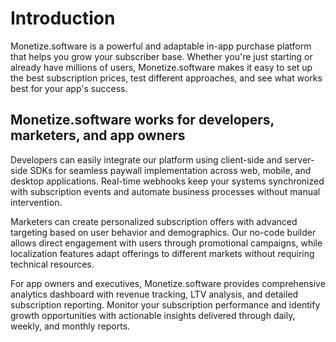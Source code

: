 # Introduction

Monetize.software is a powerful and adaptable in-app purchase platform that helps you grow your subscriber base. Whether you're just starting or already have millions of users, Monetize.software makes it easy to set up the best subscription prices, test different approaches, and see what works best for your app's success.

## Monetize.software works for developers, marketers, and app owners

Developers can easily integrate our platform using client-side and server-side SDKs for seamless paywall implementation across web, mobile, and desktop applications. Real-time webhooks keep your systems synchronized with subscription events and automate business processes without manual intervention.

Marketers can create personalized subscription offers with advanced targeting based on user behavior and demographics. Our no-code builder allows direct engagement with users through promotional campaigns, while localization features adapt offerings to different markets without requiring technical resources.

For app owners and executives, Monetize.software provides comprehensive analytics dashboard with revenue tracking, LTV analysis, and detailed subscription reporting. Monitor your subscription performance and identify growth opportunities with actionable insights delivered through daily, weekly, and monthly reports.
